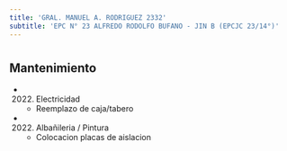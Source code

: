 ```yaml
---
title: 'GRAL. MANUEL A. RODRIGUEZ 2332'
subtitle: 'EPC N° 23 ALFREDO RODOLFO BUFANO - JIN B (EPCJC 23/14°)'
---
```


#


## Mantenimiento

*  (2022) Electricidad 
    + Reemplazo de caja/tabero

*  (2022) Albañileria / Pintura 
    + Colocacion placas de aislacion



